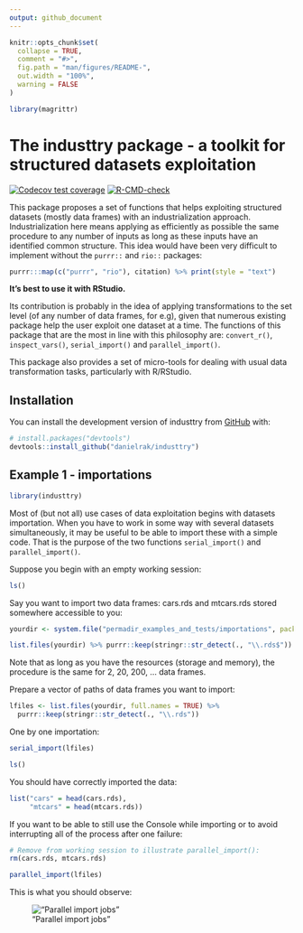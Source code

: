 ```yaml
---
output: github_document
---
```


<!-- README.md is generated from README.Rmd. Please edit that file -->

```r
knitr::opts_chunk$set(
  collapse = TRUE,
  comment = "#>",
  fig.path = "man/figures/README-",
  out.width = "100%", 
  warning = FALSE
)
```

```r
library(magrittr)
```


# The industtry package - a toolkit for structured datasets exploitation

<!-- badges: start -->
[![Codecov test coverage](https://codecov.io/gh/danielrak/industtry/branch/master/graph/badge.svg)](https://app.codecov.io/gh/danielrak/industtry?branch=master)
[![R-CMD-check](https://github.com/danielrak/industtry/actions/workflows/R-CMD-check.yaml/badge.svg)](https://github.com/danielrak/industtry/actions/workflows/R-CMD-check.yaml)
<!-- badges: end -->

This package proposes a set of functions that helps exploiting structured datasets (mostly data frames) with an industrialization approach. Industrialization here means applying as efficiently as possible the same procedure to any number of inputs as long as these inputs have an identified common structure. This idea would have been very difficult to implement without the `purrr::` and `rio::` packages:

```r
purrr:::map(c("purrr", "rio"), citation) %>% print(style = "text")
```


**It's best to use it with RStudio.**

Its contribution is probably in the idea of applying transformations to the set level (of any number of data frames, for e.g), given that numerous existing package help the user exploit one dataset at a time. The functions of this package that are the most in line with this philosophy are: `convert_r()`, `inspect_vars()`, `serial_import()` and `parallel_import()`. 

This package also provides a set of micro-tools for dealing with usual data transformation tasks, particularly with R/RStudio.

## Installation

You can install the development version of industtry from [GitHub](https://github.com/) with:

``` r
# install.packages("devtools")
devtools::install_github("danielrak/industtry")
```

## Example 1 - importations

```r
library(industtry)
```
  
Most of (but not all) use cases of data exploitation begins with datasets importation. When you have to work in some way with several datasets simultaneously, it may be useful to be able to import these with a simple code. That is the purpose of the two functions `serial_import()` and `parallel_import()`.
  
Suppose you begin with an empty working session:   
  
```r
ls()
```

Say you want to import two data frames: cars.rds and mtcars.rds stored somewhere accessible to you: 

```r
yourdir <- system.file("permadir_examples_and_tests/importations", package = "industtry")

list.files(yourdir) %>% purrr::keep(stringr::str_detect(., "\\.rds$"))
```

Note that as long as you have the resources (storage and memory), the procedure is the same for 2, 20, 200, ... data frames. 
  
Prepare a vector of paths of data frames you want to import: 

```r
lfiles <- list.files(yourdir, full.names = TRUE) %>% 
  purrr::keep(stringr::str_detect(., "\\.rds"))
```

One by one importation:
  
```r
serial_import(lfiles)

ls()
```

You should have correctly imported the data: 
  
```r
list("cars" = head(cars.rds), 
     "mtcars" = head(mtcars.rds))
```
  
If you want to be able to still use the Console while importing or to avoid interrupting all of the process after one failure: 
    
```r
# Remove from working session to illustrate parallel_import(): 
rm(cars.rds, mtcars.rds)
```
     
```r
parallel_import(lfiles)
```
    
This is what you should observe: 

!["Parallel import jobs"]("./inst/images/parallel_import_jobs.png")
